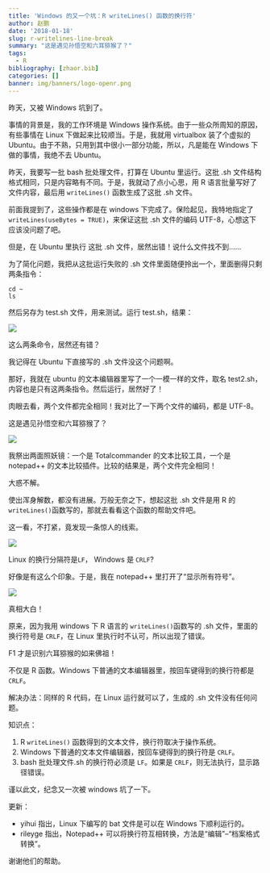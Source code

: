 ```yaml
---
title: 'Windows 的又一个坑：R writeLines() 函数的换行符'
author: 赵鹏
date: '2018-01-18'
slug: r-writelines-line-break
summary: "这是遇见孙悟空和六耳猕猴了？"
tags:
  - R
bibliography: [zhaor.bib]
categories: []
banner: img/banners/logo-openr.png
---
```




昨天，又被 Windows 坑到了。

事情的背景是，我的工作环境是 Windows 操作系统。由于一些众所周知的原因，有些事情在 Linux 下做起来比较顺当。于是，我就用 virtualbox 装了个虚拟的 Ubuntu。由于不熟，只用到其中很小一部分功能，所以，凡是能在 Windows 下做的事情，我绝不去 Ubuntu。


昨天，我要写一批 bash 批处理文件，打算在 Ubuntu 里运行。这批 .sh 文件结构格式相同，只是内容略有不同。于是，我就动了点小心思，用 R 语言批量写好了文件内容，最后用 `writeLines()` 函数生成了这批 .sh 文件。

前面我提到了，这些操作都是在 windows 下完成了。保险起见，我特地指定了 `writeLines(useBytes = TRUE)`，来保证这批 .sh 文件的编码 UTF-8，心想这下应该没问题了吧。

但是，在 Ubuntu 里执行 这批 .sh 文件，居然出错！说什么文件找不到......

为了简化问题，我把从这批运行失败的 .sh 文件里面随便拎出一个，里面删得只剩两条指令：

```
cd ~
ls
```

然后另存为 test.sh 文件，用来测试。运行 test.sh，结果：

![](https://steemitimages.com/0x0/https://github.com/pzhaonet/keller/raw/master/figtemp/2018-01-17_153445.jpg)

这么两条命令，居然还有错？

我记得在 Ubuntu 下直接写的 .sh 文件没这个问题啊。

那好，我就在 ubuntu 的文本编辑器里写了一个一模一样的文件，取名 test2.sh，内容也是只有这两条指令。然后运行，居然好了！

肉眼去看，两个文件都完全相同！我对比了一下两个文件的编码，都是 UTF-8。

这是遇见孙悟空和六耳猕猴了？

![](https://steemitimages.com/0x0/https://github.com/pzhaonet/keller/raw/master/figtemp/2018-01-17_153646.jpg)

我祭出两面照妖镜：一个是 Totalcommander 的文本比较工具，一个是 notepad++ 的文本比较插件。比较的结果是，两个文件完全相同！

大惑不解。

使出浑身解数，都没有进展。万般无奈之下，想起这批 .sh 文件是用 R 的 `writeLines()`函数写的，那就去看看这个函数的帮助文件吧。

这一看，不打紧，竟发现一条惊人的线索。

![](https://steemitimages.com/0x0/https://github.com/pzhaonet/keller/raw/master/figtemp/2018-01-17-001.jpg)

Linux 的换行分隔符是`LF`， Windows 是 `CRLF`?

好像是有这么个印象。于是，我在 notepad++ 里打开了“显示所有符号”。

![](https://steemitimages.com/0x0/https://github.com/pzhaonet/keller/raw/master/figtemp/2018-01-17_153657.jpg)

真相大白！


原来，因为我用 windows 下 R 语言的 `writeLines()`函数写的 .sh 文件，里面的换行符号是 `CRLF`，在 Linux 里执行时不认可，所以出现了错误。

F1 才是识别六耳猕猴的如来佛祖！

不仅是 R 函数。Windows 下普通的文本编辑器里，按回车键得到的换行符都是 `CRLF`。

解决办法：同样的 R 代码，在 Linux 运行就可以了，生成的 .sh 文件没有任何问题。

知识点：

1. R `writeLines()` 函数得到的文本文件，换行符取决于操作系统。
2. Windows 下普通的文本文件编辑器，按回车键得到的换行符是 `CRLF`。
3. bash 批处理文件.sh 的换行符必须是 `LF`。如果是 `CRLF`，则无法执行，显示路径错误。


谨以此文，纪念又一次被 windows 坑了一下。

更新：

- yihui 指出，Linux 下编写的 bat 文件是可以在 Windows 下顺利运行的。
- rileyge 指出，Notepad++ 可以将换行符互相转换，方法是“编辑”--“档案格式转换”。

谢谢他们的帮助。
